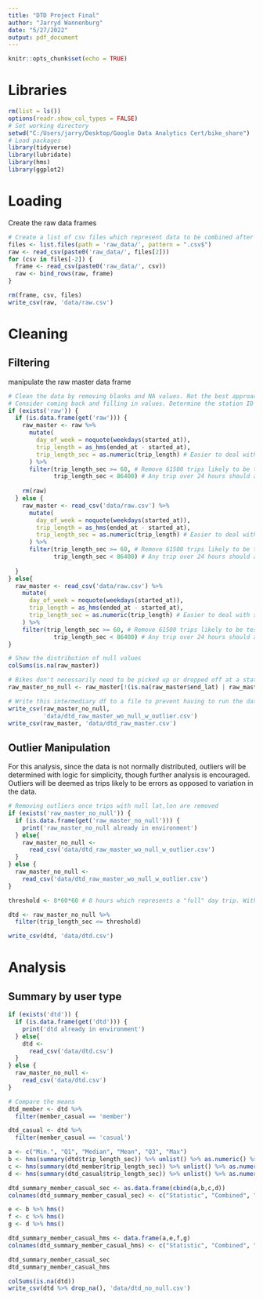 ---
title: "DTD Project Final"
author: "Jarryd Wannenburg"
date: "5/27/2022"
output: pdf_document
---

```{r setup, include=FALSE}
knitr::opts_chunk$set(echo = TRUE)
```


# Libraries
```{r include=FALSE}
rm(list = ls())
options(readr.show_col_types = FALSE)
# Set working directory
setwd("C:/Users/jarry/Desktop/Google Data Analytics Cert/bike_share")
# Load packages
library(tidyverse)
library(lubridate)
library(hms)
library(ggplot2)
```


# Loading
Create the raw data frames
```{r eval=FALSE, include=FALSE}
# Create a list of csv files which represent data to be combined after converting to object in excel
files <- list.files(path = 'raw_data/', pattern = ".csv$")
raw <- read_csv(paste0('raw_data/', files[2]))
for (csv in files[-2]) {
  frame <- read_csv(paste0('raw_data/', csv))
  raw <- bind_rows(raw, frame)
}

rm(frame, csv, files)
write_csv(raw, 'data/raw.csv')
```


# Cleaning
## Filtering
manipulate the raw master data frame
```{r include=FALSE}
# Clean the data by removing blanks and NA values. Not the best approach, but a fair start.
# Consider coming back and filling in values. Determine the station ID for each location and vice versa. Then fill blanks
if (exists('raw')) {
  if (is.data.frame(get('raw'))) {
    raw_master <- raw %>%
      mutate(
        day_of_week = noquote(weekdays(started_at)),
        trip_length = as_hms(ended_at - started_at),
        trip_length_sec = as.numeric(trip_length) # Easier to deal with seconds than hms format
      ) %>%
      filter(trip_length_sec >= 60, # Remove 61500 trips likely to be test runs or redocking errors (https://ride.divvybikes.com/system-data)
             trip_length_sec < 86400) # Any trip over 24 hours should automatically be removed
    
    rm(raw)
  } else {
    raw_master <- read_csv('data/raw.csv') %>%
      mutate(
        day_of_week = noquote(weekdays(started_at)),
        trip_length = as_hms(ended_at - started_at),
        trip_length_sec = as.numeric(trip_length) # Easier to deal with seconds than hms format
      ) %>%
      filter(trip_length_sec >= 60, # Remove 61500 trips likely to be test runs or redocking errors (https://ride.divvybikes.com/system-data)
             trip_length_sec < 86400) # Any trip over 24 hours should automatically be removed
    
  }
} else{
  raw_master <- read_csv('data/raw.csv') %>%
    mutate(
      day_of_week = noquote(weekdays(started_at)),
      trip_length = as_hms(ended_at - started_at),
      trip_length_sec = as.numeric(trip_length) # Easier to deal with seconds than hms format
    ) %>%
    filter(trip_length_sec >= 60, # Remove 61500 trips likely to be test runs or redocking errors (https://ride.divvybikes.com/system-data)
             trip_length_sec < 86400) # Any trip over 24 hours should automatically be removed
}

# Show the distribution of null values
colSums(is.na(raw_master))

# Bikes don't necessarily need to be picked up or dropped off at a station. But we do need to map the data, so we need a lat and lon
raw_master_no_null <- raw_master[!(is.na(raw_master$end_lat) | raw_master$end_lat=="" | is.na(raw_master$start_lat) | raw_master$start_lat==""), ]
```

```{r eval=FALSE, include=FALSE}
# Write this intermediary df to a file to prevent having to run the data loading and manipulation each time
write_csv(raw_master_no_null,
          'data/dtd_raw_master_wo_null_w_outlier.csv')
write_csv(raw_master, 'data/dtd_raw_master.csv')
```


## Outlier Manipulation
For this analysis, since the data is not normally distributed, outliers will be determined with logic for simplicity, though further analysis is encouraged. Outliers will be deemed as trips likely to be errors as opposed to variation in the data.
```{r include=FALSE}
# Removing outliers once trips with null lat,lon are removed
if (exists('raw_master_no_null')) {
  if (is.data.frame(get('raw_master_no_null'))) {
    print('raw_master_no_null already in environment')
  } else{
    raw_master_no_null <-
      read_csv('data/dtd_raw_master_wo_null_w_outlier.csv')
  }
} else {
  raw_master_no_null <-
    read_csv('data/dtd_raw_master_wo_null_w_outlier.csv')
}

threshold <- 8*60*60 # 8 hours which represents a "full" day trip. With this business models, bikes aren't meant to be kept for long periods.

dtd <- raw_master_no_null %>%
  filter(trip_length_sec <= threshold)
```

```{r eval=FALSE, include=FALSE}
write_csv(dtd, 'data/dtd.csv')
```


# Analysis
## Summary by user type
```{r}
if (exists('dtd')) {
  if (is.data.frame(get('dtd'))) {
    print('dtd already in environment')
  } else{
    dtd <-
      read_csv('data/dtd.csv')
  }
} else {
  raw_master_no_null <-
    read_csv('data/dtd.csv')
}

# Compare the means
dtd_member <- dtd %>%
  filter(member_casual == 'member')

dtd_casual <- dtd %>%
  filter(member_casual == 'casual')

a <- c("Min.", "Q1", "Median", "Mean", "Q3", "Max")
b <- hms(summary(dtd$trip_length_sec)) %>% unlist() %>% as.numeric() %>% round(0)
c <- hms(summary(dtd_member$trip_length_sec)) %>% unlist() %>% as.numeric() %>% round(0)
d <- hms(summary(dtd_casual$trip_length_sec)) %>% unlist() %>% as.numeric() %>% round(0)

dtd_summary_member_casual_sec <- as.data.frame(cbind(a,b,c,d))
colnames(dtd_summary_member_casual_sec) <- c("Statistic", "Combined", "Member", "Casual")

e <- b %>% hms()
f <- c %>% hms() 
g <- d %>% hms()

dtd_summary_member_casual_hms <- data.frame(a,e,f,g)
colnames(dtd_summary_member_casual_hms) <- c("Statistic", "Combined", "Member", "Casual")

dtd_summary_member_casual_sec
dtd_summary_member_casual_hms

```

```{r}
colSums(is.na(dtd))
write_csv(dtd %>% drop_na(), 'data/dtd_no_null.csv')
```

